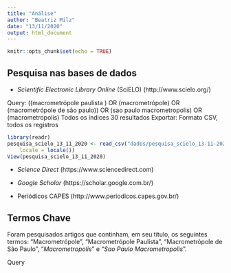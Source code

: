 ```yaml
---
title: "Análise"
author: "Beatriz Milz"
date: "13/11/2020"
output: html_document
---
```


```r
knitr::opts_chunk$set(echo = TRUE)
```

## Pesquisa nas bases de dados




- *Scientific Electronic Library Online* (SciELO) (http://www.scielo.org/)

Query:  ((macrometrópole paulista ) OR (macrometrópole) OR (macrometrópole de são paulo)) OR (sao paulo macrometropolis) OR (macrometropolis) 
Todos os índices
30 resultados
Exportar: Formato CSV, todos os registros

```r
library(readr)
pesquisa_scielo_13_11_2020 <- read_csv("dados/pesquisa_scielo_13-11-2020.csv", 
    locale = locale())
View(pesquisa_scielo_13_11_2020)
```


- *Science Direct* (https://www.sciencedirect.com)


- *Google Scholar* (https://scholar.google.com.br/)


- Periódicos CAPES (http://www.periodicos.capes.gov.br/)





## Termos Chave


Foram pesquisados artigos que continham, em seu título, os seguintes termos: “Macrometrópole”, “Macrometrópole Paulista”, “Macrometrópole de São Paulo”, “*Macrometropolis*” e “*Sao Paulo Macrometropolis*”.


Query